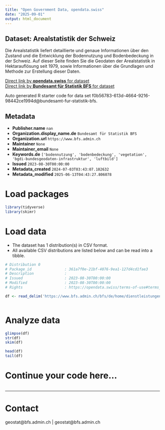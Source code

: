 ```yaml
---
title: "Open Government Data, opendata.swiss"
date: "2025-09-01"
output: html_document
---
```


## Dataset: Arealstatistik der Schweiz

Die Arealstatistik liefert detaillierte und genaue Informationen über den Zustand und die Entwicklung der Bodennutzung und Bodenbedeckung in der Schweiz. Auf dieser Seite finden Sie die Geodaten der Arealstatistik in Hektarauflösung seit 1979, sowie Informationen über die Grundlagen und Methode zur Erstellung dieser Daten.

[Direct link by **opendata.swiss** for dataset](https://opendata.swiss/de/dataset/arealstatistik-der-schweiz)<br>
[Direct link by **Bundesamt für Statistik BFS** for dataset](https://www.bfs.admin.ch/bfs/de/home/dienstleistungen/geostat/geodaten-bundesstatistik/boden-nutzung-bedeckung-eignung/arealstatistik-schweiz.assetdetail.25885690.html)

Auto generated R starter code for data set f0b56783-613d-4664-9216-98442ce1994d@bundesamt-fur-statistik-bfs.

## Metadata

- **Publisher.name** `nan`
- **Organization.display_name.de** `Bundesamt für Statistik BFS`
- **Organization.url** `https://www.bfs.admin.ch`
- **Maintainer** `None`
- **Maintainer_email** `None`
- **Keywords.de** `['bodennutzung', 'bodenbedeckung', 'vegetation', 'bgdi-bundesgeodaten-infrastruktur', 'luftbild']`
- **Issued** `2023-08-30T00:00:00`
- **Metadata_created** `2024-07-03T03:43:07.102632`
- **Metadata_modified** `2025-06-13T04:43:27.806078`


# Load packages

```r

library(tidyverse)
library(skimr)

```

# Load data

-   The dataset has 1 distribution(s) in CSV format.
-   All available CSV distributions are listed below and can be read into a tibble.

```r

# Distribution 0
# Package_id               : 361a7f0e-21bf-4076-9ea1-127d4cd1fae3
# Description              : 
# Issued                   : 2023-08-30T00:00:00
# Modified                 : 2023-08-30T00:00:00
# Rights                   : https://opendata.swiss/terms-of-use#terms_by_ask

df <- read_delim('https://www.bfs.admin.ch/bfs/de/home/dienstleistungen/geostat/geodaten-bundesstatistik/boden-nutzung-bedeckung-eignung/arealstatistik-schweiz.assetdetail.32376296.html')



```

# Analyze data

```r

glimpse(df)
str(df)
skim(df)

head(df)
tail(df)

```

# Continue your code here...

```r

```

------------------------------------------------------------------------

# Contact

geostat@bfs.admin.ch | geostat@bfs.admin.ch
